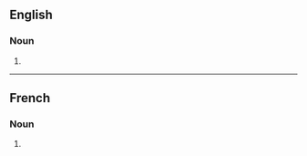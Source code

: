 ==English==

===Noun===
{{head|en|noun form}}

# {{plural of|en|exhalation}}

----

==French==

===Noun===
{{head|fr|noun form|g=f}}

# {{plural of|fr|exhalation}}